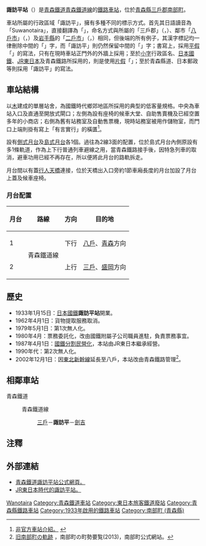 {{NoteTA
|T=zh-hans:诹访平站; zh-hant:諏訪平車站; zh-hk:諏訪平站;
|1=zh-hans:诹访平站; zh-hant:諏訪平車站; zh-hk:諏訪平站;
}}
{{日本車站資訊
|公司色 = skyblue
|站名 = 諏訪平站
|圖片 = Aoimoritetsudou SuwanotairaStation.jpg
|圖片說明 = 諏訪平站站房（2008年）
|日文原名 = 諏訪ノ平
|平假名 = すわのたいら 
|羅馬拼音 = Suwanotaira
|電報略號 = スノ
|所屬公司 = [[青森鐵道|青森鐵道]]
|所屬路線 = {{Color|#33cbf4|■}}[[青森鐵道線|青森鐵道線]]
|距離 = 9.5公里（起點站：[[目時站|目時]]）<br />91.5公里（起點站：[[盛岡站|盛岡]]）<br />626.8
|起點站 = [[東京站|東京]]
|前一站 = [[三戶站|三戶]]
|前一站距離 = 4.0
|後一站距離 = 5.3
|後一站 = [[劍吉站|劍吉]]
|所在地 = [[青森縣|青森縣]][[三戶郡|三戶郡]][[南部町|南部町]]大字玉掛字諏訪平39-2
|車站構造 = [[地面車站|地面車站]]
|月台配置 = 2面2線
|啟用年月日 = 1933年1月15日
|乘客人數 = 138
|統計年度 = 2006年
|轉車 = 
|備註 = 無人站
}}

'''諏訪平站'''（{{jpn|j=諏訪ノ平駅|hg=すわのたいらえき|rm=Suwanotaira eki|f=y}}）是[[青森鐵道|青森鐵道]][[青森鐵道線|青森鐵道線]]的[[鐵路車站|鐵路車站]]，位於[[青森縣|青森縣]][[三戶郡|三戶郡]][[南部町|南部町]]。

車站所屬的行政區域「諏訪平」，擁有多種不同的標示方式。首先其日語讀音為「Suwanotaira」，直接翻譯為「{{lang|ja|諏訪の平}}」，命名方式與所屬的「三戶郡」（{{lang|ja|さんのへ}}，{{lang|ja|三の戸}}）、鄰市「[[八戶市|八戶市]]」（{{lang|ja|はちのへ}}，{{lang|ja|八の戸}}）及[[岩手縣|岩手縣]]的「[[二戶市|二戶市]]」（{{lang|ja|にのへ}}，{{lang|ja|二の戸}}）相同，但後端的所有例子，其漢字標記均一律刪除中間的「{{lang|ja|の}}」字，而「諏訪平」則仍然保留中間的「{{lang|ja|の}}」字；書寫上，採用[[平假名|平假]]「{{lang|ja|の}}」的寫法，只有在現時車站正門外的外牆上採用；至於[[小字|小字]]行政區名、[[日本國鐵|日本國鐵]]、[[JR東日本|JR東日本]]及青森鐵路所採用的，則是使用[[片假名|片假]]「{{lang|ja|ノ}}」；至於青森縣道、日本郵政等則採用「諏訪平」的寫法。


==車站結構==
以[[木|木]]建成的單層站舍，為國鐵時代鄉郊地區所採用的典型的低客量規格。中央為車站入口及直通至開放式閘口；左側為設有座椅的候車大堂、自助售賣機及已經空置多年的小商店；右側為舊有站務室及自動售票機，現時站務室被用作儲物室，而門口上端則掛有寫上「有言實行」的橫匱<ref>[http://hacchi-no-he.net/line/aoimori/station/0020_suwanotaira.htm 非官方車站介紹。] {{Wayback|url=http://hacchi-no-he.net/line/aoimori/station/0020_suwanotaira.htm |date=20160828001952 }}{{ja}}</ref>。

設有[[側式月台|側式月台]]及[[島式月台|島式月台]]各1個。過往為2線3面的配置，位於島式月台內側原設有多1條軌道，作為上下行普通列車避線之用，當青森鐵路接手後，因特急列車的取消，避車功用已經不再存在，所以便將此月台的路軌拆走。

月台間以有蓋[[行人天橋|行人天橋]]連接，位於天橋出入口旁約1節車廂長度的月台加設了月台上蓋及候車座椅。
=== 月台配置 ===
{| rules="rows"  class="wikitable"
!月台!!路線!!方向!!目的地
|-
! 1
|rowspan=2|{{Color|#33cbf4|■}}青森鐵道線
| style="text-align:center" | 下行
|[[八戶站|八戶]]、[[青森站|青森]]方向
|-
! 2
| style="text-align:center" | 上行
|[[三戶站|三戶]]、[[盛岡站|盛岡]]方向
|}

==歷史==
* 1933年1月15日：[[日本國鐵|日本國鐵]]'''諏訪平站'''開業。
* 1962年4月1日：貨物提取服務取消。
* 1979年5月1日：第1次無人化。
* 1980年4月：票務委託化，改由國鐵附屬子公司職員進駐，負責票務事宜。
* 1987年4月1日：[[國鐵分割民營化|國鐵分割民營化]]，本站由JR東日本繼承經營。
* 1990年代：第2次無人化。
* 2002年12月1日：因[[東北新幹線|東北新幹線]]延長至八戶，本站改由青森鐵路管理<ref>[http://www.town.aomori-nanbu.lg.jp/town/upfile/tblfl00000009t1_18.pdf 旧南部町の軌跡] {{Wayback|url=http://www.town.aomori-nanbu.lg.jp/town/upfile/tblfl00000009t1_18.pdf |date=20130412234921 }}，南部町の町勢要覧(2013)，南部町公式網站。</ref>。

==相鄰車站==
;青森鐵道
: {{color|#33cbf4|■}}青森鐵道線
:: [[三戶站|三戶]]－'''諏訪平'''－[[劍吉站|劍吉]]

==注釋==
{{reflist}}

==外部連結==
*[http://aoimorirailway.com/archives/chiiki-station/suwa 青森鐵道諏訪平站公式網頁。] {{Wayback|url=http://aoimorirailway.com/archives/chiiki-station/suwa |date=20201029042005 }}{{ja}}
*[http://www.michinoku-station.jp/station/n004.htm JR東日本時代的諏訪平站。] {{Wayback|url=http://www.michinoku-station.jp/station/n004.htm |date=20151229154716 }}{{ja}}

{{青森鐵道線}}

{{Commonscat|Suwanotaira Station}}
{{DEFAULTSORT:Suwanotaira}}
[[Category:日本鐵路車站_Su|Wanotaira]]
[[Category:青森鐵道車站|Category:青森鐵道車站]]
[[Category:東日本旅客鐵道廢站|Category:東日本旅客鐵道廢站]]
[[Category:青森縣鐵路車站|Category:青森縣鐵路車站]]
[[Category:1933年啟用的鐵路車站|Category:1933年啟用的鐵路車站]]
[[Category:南部町_(青森縣)|Category:南部町 (青森縣)]]